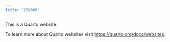 ```yaml
---
title: "250609"
---
```


This is a Quarto website.

To learn more about Quarto websites visit <https://quarto.org/docs/websites>.
